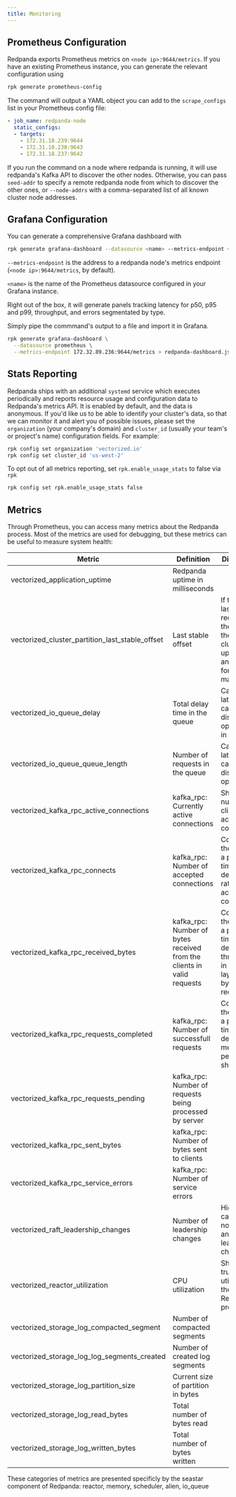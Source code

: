 ```yaml
---
title: Monitoring
---
```


<head>
  <meta name="title" content="Monitor Redpanda | Redpanda Docs" />
  <meta name="description" content="Metrics to monitor the health of your system to predict issues and optimize performance."/>
  <link rel="canonical" href="https://docs.redpanda.com/docs/manage/monitoring/" />
</head>


## Prometheus Configuration

Redpanda exports Prometheus metrics on `<node ip>:9644/metrics`. If you have an
existing Prometheus instance, you can generate the relevant configuration using

```bash
rpk generate prometheus-config
```

The command will output a YAML object you can add to the `scrape_configs` list
in your Prometheus config file:

```yaml
- job_name: redpanda-node
  static_configs:
  - targets:
    - 172.31.18.239:9644
    - 172.31.18.238:9643
    - 172.31.18.237:9642
```

If you run the command on a node where redpanda is running, it will use
redpanda's Kafka API to discover the other nodes. Otherwise, you can pass
`seed-addr` to specify a remote redpanda node from which to discover the other
ones, or `--node-addrs` with a comma-separated list of all known cluster node
addresses.

## Grafana Configuration

You can generate a comprehensive Grafana dashboard with
```bash
rpk generate grafana-dashboard --datasource <name> --metrics-endpoint <url>
```

`--metrics-endpoint` is the address to a redpanda node's metrics endpoint
(`<node ip>:9644/metrics`, by default).

`<name>` is the name of the Prometheus datasource configured in your
Grafana instance.

Right out of the box, it will generate panels tracking latency for p50, p95 and
p99, throughput, and errors segmentated by type.

Simply pipe the commmand's output to a file and import it in Grafana.

```bash
rpk generate grafana-dashboard \
  --datasource prometheus \
  --metrics-endpoint 172.32.89.236:9644/metrics > redpanda-dashboard.json
```

## Stats Reporting

Redpanda ships with an additional `systemd` service which executes periodically
and reports resource usage and configuration data to Redpanda's metrics API.
It is enabled by default, and the data is anonymous. If you'd like us to be able
to identify your cluster's data, so that we can monitor it and alert you of
possible issues, please set the `organization` (your company's domain) and
`cluster_id` (usually your team's or project's name) configuration fields. For
example:

```bash
rpk config set organization 'vectorized.io'
rpk config set cluster_id 'us-west-2'
```

To opt out of all metrics reporting, set `rpk.enable_usage_stats` to false via
`rpk`

```bash
rpk config set rpk.enable_usage_stats false
```

## Metrics

Through Prometheus, you can access many metrics about the Redpanda process.
Most of the metrics are used for debugging, but these metrics can be useful to measure system health:

| Metric | Definition | Diagnostics |
| --- | --- | --- |
| vectorized_application_uptime | Redpanda uptime in milliseconds |  |
| vectorized_cluster_partition_last_stable_offset | Last stable offset | If this is the last record received by the cluster, then the cluster is up-to-date and ready for maintenance |
| vectorized_io_queue_delay | Total delay time in the queue | Can indicate latency caused by disk operations in seconds |
| vectorized_io_queue_queue_length | Number of requests in the queue | Can indicate latency caused by disk operations |
| vectorized_kafka_rpc_active_connections | kafka_rpc: Currently active connections | Shows the number of clients actively connected |
| vectorized_kafka_rpc_connects | kafka_rpc: Number of accepted connections | Compare to the value at a previous time to derive the rate of accepted connections |
| vectorized_kafka_rpc_received_bytes | kafka_rpc: Number of bytes received from the clients in valid requests | Compare to the value at a previous time to derive the throughput in kafka layer in bytes/sec received |
| vectorized_kafka_rpc_requests_completed | kafka_rpc: Number of successfull requests | Compare to the value at a previous time to derive the messages per sec per shard |
| vectorized_kafka_rpc_requests_pending | kafka_rpc: Number of requests being processed by server |  |
| vectorized_kafka_rpc_sent_bytes | kafka_rpc: Number of bytes sent to clients |  |
| vectorized_kafka_rpc_service_errors | kafka_rpc: Number of service errors |  |
| vectorized_raft_leadership_changes | Number of leadership changes | High value can indicate nodes failing and causing leadership changes |
| vectorized_reactor_utilization | CPU utilization | Shows the true utilization of the CPU by Redpanda process |
| vectorized_storage_log_compacted_segment | Number of compacted segments |  |
| vectorized_storage_log_log_segments_created | Number of created log segments |  |
| vectorized_storage_log_partition_size | Current size of partition in bytes |  |
| vectorized_storage_log_read_bytes | Total number of bytes read |  |
| vectorized_storage_log_written_bytes | Total number of bytes written |  |

These categories of metrics are presented specificly by the seastar component of Redpanda: reactor, memory, scheduler, alien, io_queue